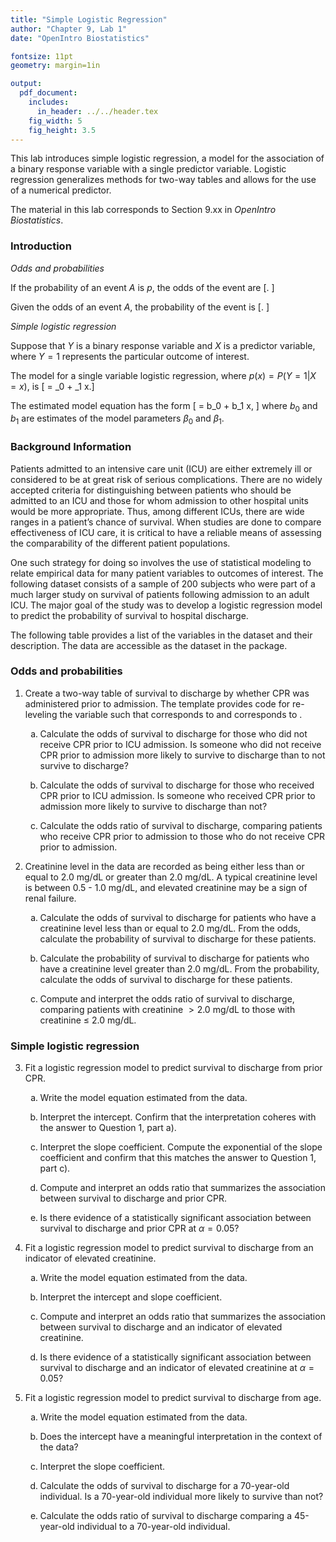 ```yaml
---
title: "Simple Logistic Regression"
author: "Chapter 9, Lab 1"
date: "OpenIntro Biostatistics"

fontsize: 11pt
geometry: margin=1in

output:
  pdf_document:
    includes:
      in_header: ../../header.tex
    fig_width: 5
    fig_height: 3.5
---
```


\begin{small}
	
	\textbf{Topics}
	\begin{itemize}
	  \item Odds and probabilities
	  \item Simple logistic regression
	\end{itemize}
	
\end{small}

This lab introduces simple logistic regression, a model for the association of a binary response variable with a single predictor variable. Logistic regression generalizes methods for two-way tables and allows for the use of a numerical predictor.

The material in this lab corresponds to Section 9.xx in *OpenIntro Biostatistics*.

### Introduction

*Odds and probabilities*

If the probability of an event $A$ is $p$, the odds of the event are 
\[\dfrac{p}{1 - p}. \]

Given the odds of an event $A$, the probability of the event is
\[\dfrac{\text{odds}}{1 + \text{odds}}. \]

*Simple logistic regression*

Suppose that $Y$ is a binary response variable and $X$ is a predictor variable, where $Y = 1$ represents the particular outcome of interest.

The model for a single variable logistic regression, where $p(x) = P(Y = 1 | X = x)$, is
\[\text{log} \left[ \dfrac{p(x)}{1 - p(x)} \right] = \beta_0 + \beta_1 x.\]

The estimated model equation has the form
\[\text{log} \left[ \dfrac{\hat{p}(x)}{1 - \hat{p}(x)} \right] = b_0 + b_1 x, \]
where $b_0$ and $b_1$ are estimates of the model parameters $\beta_0$ and $\beta_1$.

\newpage

### Background Information

Patients admitted to an intensive care unit (ICU) are either extremely ill or considered to be at great risk of serious complications. There are no widely accepted criteria for distinguishing between patients who should be admitted to an ICU and those for whom admission to other hospital units would be more appropriate. Thus, among different ICUs, there are wide ranges in a patient's chance of survival. When studies are done to compare effectiveness of ICU care, it is critical to have a reliable means of assessing the comparability of the different patient populations.

One such strategy for doing so involves the use of statistical modeling to relate empirical data for many patient variables to outcomes of interest. The following dataset consists of a sample of 200 subjects who were part of a much larger study on survival of patients following admission to an adult ICU.\footnote{From Hosmer D.W., Lemeshow, S., and Sturdivant, R.X. \textit{Applied Logistic Regression}. 3$^{rd}$ ed., 2013.} The major goal of the study was to develop a logistic regression model to predict the probability of survival to hospital discharge.\footnote{Lemeshow S., et al. Predicting the outcome of intensive care unit patients. \textit{Journal of the American Statistical Association} 83.402 (1988): 348-356.}

The following table provides a list of the variables in the dataset and their description. The data are accessible as the \texttt{icu} dataset in the \texttt{aplore3} package.

\begin{center}
\begin{tabular}{r|l}
\textbf{Variable} & \textbf{Description} \\
\hline
\texttt{id} & patient ID number \\
\texttt{sta} & patient status at discharge, either \texttt{Lived} or \texttt{Died} \\
\texttt{age} & age in years (when admitted) \\
\texttt{gender} & gender, either \texttt{Male} or \texttt{Female} \\
\texttt{can} & cancer part of current issue, either \texttt{No} or \texttt{Yes} \\
\texttt{crn} & history of chronic renal failure, either \texttt{No} or \texttt{Yes}\\
\texttt{inf} & infection probable at admission, either \texttt{No} or \texttt{Yes} \\
\texttt{cpr} & CPR prior to admission, either \texttt{No} or \texttt{Yes} \\
\texttt{sys} & systolic blood pressure at admission, in mm Hg \\
\texttt{hra} & heart rate at admission, in beats per minute \\
\texttt{pre} & previous admission to an ICU within 6 months, either \texttt{No} or \texttt{Yes} \\
\texttt{type} & type of admission, either \texttt{Elective} or \texttt{Emergency} \\
\texttt{fra} & long bone, multiple, neck, single area, or hip fracture, either \texttt{No} or \texttt{Yes} \\
\texttt{po2} & $PO_2$ from initial blood gases, either \texttt{60} or \texttt{<=60}, in mm Hg\\
\texttt{ph} & $pH$ from initial blood gases, either \texttt{>= 7.25} or \texttt{< 7.25} \\
\texttt{pco} & $PCO_2$ from initial blood gases, either \texttt{<= 45} or \texttt{>45}, in mm Hg \\
\texttt{bic} & $HCO_3$ (bicarbonate) from initial blood gases, either \texttt{>= 18} or \texttt{<18}, in mm Hg \\
\texttt{crea} & creatinine from initial blood gases, either \texttt{<= 2.0} or \texttt{> 2.0}, in mg/dL \\
\texttt{loc} & level of consciousness at admission, either \texttt{Nothing}, \texttt{Stupor}, or \texttt{Coma}
\end{tabular}
\end{center}



\newpage

### Odds and probabilities

1. Create a two-way table of survival to discharge by whether CPR was administered prior to admission. The template provides code for re-leveling the \texttt{sta} variable such that \texttt{0} corresponds to \texttt{Died} and \texttt{1} corresponds to \texttt{Lived}.

    a) Calculate the odds of survival to discharge for those who did not receive CPR prior to ICU admission. Is someone who did not receive CPR prior to admission more likely to survive to discharge than to not survive to discharge?
    
    b) Calculate the odds of survival to discharge for those who received CPR prior to ICU admission. Is someone who received CPR prior to admission more likely to survive to discharge than not?
    
    c) Calculate the odds ratio of survival to discharge, comparing patients who receive CPR prior to admission to those who do not receive CPR prior to admission.

2. Creatinine level in the data are recorded as being either less than or equal to 2.0 mg/dL or greater than 2.0 mg/dL. A typical creatinine level is between 0.5 - 1.0 mg/dL, and elevated creatinine may be a sign of renal failure.

    a) Calculate the odds of survival to discharge for patients who have a creatinine level less than or equal to 2.0 mg/dL. From the odds, calculate the probability of survival to discharge for these patients.
  
    b) Calculate the probability of survival to discharge for patients who have a creatinine level greater than 2.0 mg/dL. From the probability, calculate the odds of survival to discharge for these patients.
  
    c) Compute and interpret the odds ratio of survival to discharge, comparing patients with creatinine $> 2.0$ mg/dL to those with creatinine $\leq$ 2.0 mg/dL.

### Simple logistic regression

3. Fit a logistic regression model to predict survival to discharge from prior CPR.

    a) Write the model equation estimated from the data.
    
    b) Interpret the intercept. Confirm that the interpretation coheres with the answer to Question 1, part a).
    
    c) Interpret the slope coefficient. Compute the exponential of the slope coefficient and confirm that this matches the answer to Question 1, part c).
    
    d) Compute and interpret an odds ratio that summarizes the association between survival to discharge and prior CPR.
    
    e) Is there evidence of a statistically significant association between survival to discharge and prior CPR at $\alpha = 0.05$?

\newpage
    
4. Fit a logistic regression model to predict survival to discharge from an indicator of elevated creatinine.

    a) Write the model equation estimated from the data.
    
    b) Interpret the intercept and slope coefficient.
    
    c) Compute and interpret an odds ratio that summarizes the association between survival to discharge and an indicator of elevated creatinine.
    
    d) Is there evidence of a statistically significant association between survival to discharge and an indicator of elevated creatinine at $\alpha = 0.05$?

5. Fit a logistic regression model to predict survival to discharge from age.

    a) Write the model equation estimated from the data.
    
    b) Does the intercept have a meaningful interpretation in the context of the data?
    
    c) Interpret the slope coefficient. 
    
    d) Calculate the odds of survival to discharge for a 70-year-old individual. Is a 70-year-old individual more likely to survive than not?

    e) Calculate the odds ratio of survival to discharge comparing a 45-year-old individual to a 70-year-old individual.